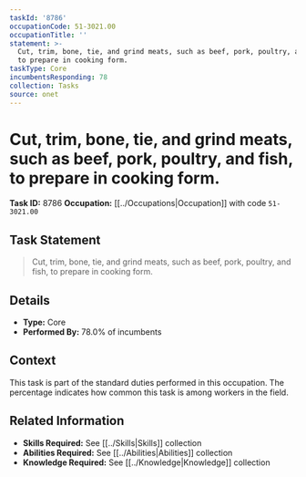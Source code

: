 ```yaml
---
taskId: '8786'
occupationCode: 51-3021.00
occupationTitle: ''
statement: >-
  Cut, trim, bone, tie, and grind meats, such as beef, pork, poultry, and fish,
  to prepare in cooking form.
taskType: Core
incumbentsResponding: 78
collection: Tasks
source: onet
---
```

# Cut, trim, bone, tie, and grind meats, such as beef, pork, poultry, and fish, to prepare in cooking form.

**Task ID:** 8786
**Occupation:** [[../Occupations|Occupation]] with code `51-3021.00`

## Task Statement

> Cut, trim, bone, tie, and grind meats, such as beef, pork, poultry, and fish, to prepare in cooking form.

## Details

- **Type:** Core
- **Performed By:** 78.0% of incumbents

## Context

This task is part of the standard duties performed in this occupation. The percentage indicates how common this task is among workers in the field.

## Related Information

- **Skills Required:** See [[../Skills|Skills]] collection
- **Abilities Required:** See [[../Abilities|Abilities]] collection
- **Knowledge Required:** See [[../Knowledge|Knowledge]] collection

